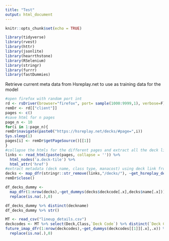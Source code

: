 ```yaml
---
title: "Test"
output: html_document
---
```


```r
knitr::opts_chunk$set(echo = TRUE)
```

```r
library(tidyverse)
library(rvest)
library(httr)
library(jsonlite)
library(hearrthstone)
library(RSelenium)
library(stringr)
library(furrr)
library(fastDummies)
```

Retrieve current meta data from Hsreplay.net to use as training data for the model
```r
#open firefox with random port int
rd <- rsDriver(browser="firefox", port= sample(1000:9999,1), verbose=F)
remDr <- rd[["client"]]
pages <- c()
#save html for n pages
page_n <- 10
for(i in 1:page_n){
remDr$navigate(paste0("https://hsreplay.net/decks/#page=",i))
Sys.sleep(1)
pages[i] <- remDr$getPageSource()[[1]]
}
#collapse the htmls for the different pages and extract all the deck links
links <- read_html(paste(pages, collapse = '')) %>% 
  html_nodes('a.deck-tile') %>% 
  html_attr('href')
#extract metadata (deck name, class type, manacost) using deck link from hsreplay
decks <- map_dfr(stringr::str_remove(links,"/decks/"), ~get_hsreplay_decks(.x))
remDr$close()
```


```r
df_decks_dummy <- 
  map_dfr(1:nrow(decks),~get_dummys(decks$deckcode[.x],decks$name[.x])) %>% 
  replace(is.na(.),0) 
```

```r
df_decks_dummy %>% distinct(deckname)
df_decks_dummy %>% str()
```
```r
MT <- read_csv("lineup_details.csv")
deckcodes <- MT %>% select(Deck,Class,`Deck Code`) %>% distinct(`Deck Code`)
future_imap_dfr(1:nrow(deckcodes),~get_dummys(deckcodes[[1]][.x],.x)) %>% 
  replace(is.na(.),0) 
```

